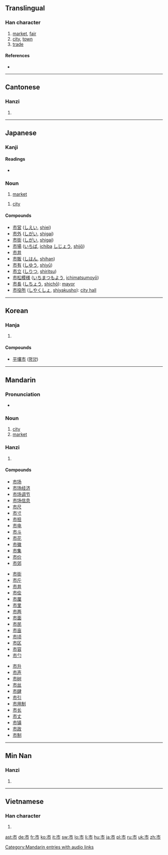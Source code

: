 {{also|帀}}

==Translingual==
{{stroke order|strokes=5}}

===Han character===
{{Han char|rn=50|rad=巾|as=02|sn=5|four=0022<sub>7</sub>|canj=卜中月 (YLB)|ids=⿱[[亠]][[巾]]}}

# [[market]], [[fair]]
# [[city]], [[town]]
# [[trade]]

====References====
* {{Han ref|kx=0328.030|dkj=08775|dj=0632.130|hdz=10729.050|uh=5E02|ud=24066|bh=A5AB|bd=42411}}

----

==Cantonese==

===Hanzi===
{{yue-hanzi|jyut=|y=[[si5]]}}

# {{defn|Cantonese|sort=巾02}}

----

==Japanese==

===Kanji===
{{ja-kanji|grade=2|rs=巾02}}

====Readings====
* {{ja-readings|on=[[し]] ([[shi]])|kun=[[いち]] ([[ichi]])}}

===Noun===
{{ja-noun|k|hira=いち|rom=ichi}}

# [[market]]
{{ja-noun|k|hira=し|rom=shi}}
# [[city]]

====Compounds====
* [[市営]] ([[しえい]], [[shiei]])
* [[市外]] ([[しがい]], [[shigai]])
* [[市街]] ([[しがい]], [[shigai]])
* [[市場]] ([[いちば]], [[ichiba]] [[しじょう]], [[shijō]])
* [[市井]]
* [[市販]] ([[しはん]], [[shihan]])
* [[市有]] ([[しゆう]], [[shiyū]])
* [[市立]] ([[しりつ]], [[shiritsu]])
* [[市松模様]] ([[いちまつもよう]], [[ichimatsumoyō]])
* [[市長]] ([[しちょう]], [[shichō]]): [[mayor]]
* [[市役所]] ([[しやくしょ]], [[shiyakusho]]): [[city hall]]

----

==Korean==

===Hanja===
{{ko-hanja|hangeul=[[시]]|eumhun=저자|rv=si|mr=si}}

# {{defn|Korean|sort=巾02}}

====Compounds====
* [[平壤市]] ([[평양]])

----

==Mandarin==

===Pronunciation===
*{{audio|zh-shì.ogg|audio}}

===Noun===
{{cmn-noun|ts|pin=shì|pint=shi4|rs=巾02}}

# [[city]]
# [[market]]

===Hanzi===
{{cmn-hanzi|pin=[[shì]] ([[shi4]])|wg=shih<sup>4</sup>}}

# {{defn|Mandarin|sort=巾02}}

====Compounds====
{{top3}}
* [[市场]]
* [[市场经济]]
* [[市场调节]]
* [[市场信息]]
* [[市尺]]
* [[市寸]]
* [[市担]]
* [[市电]]
* [[市斗]]
* [[市花]]
* [[市徽]]
* [[市集]]
* [[市价]]
* [[市郊]]
{{mid3}}
* [[市街]]
* [[市斤]]
* [[市井]]
* [[市侩]]
* [[市厘]]
* [[市里]]
* [[市两]]
* [[市面]]
* [[市民]]
* [[市亩]]
* [[市顷]]
* [[市区]]
* [[市容]]
* [[市勺]]
{{mid3}}
* [[市升]]
* [[市声]]
* [[市树]]
* [[市丝]]
* [[市肆]]
* [[市引]]
* [[市用制]]
* [[市长]]
* [[市丈]]
* [[市镇]]
* [[市政]]
* [[市制]]
{{bottom}}

[[Category:Mandarin entries with audio links]]

----
==Min Nan==

===Hanzi===
{{nan-hanzi|poj=chhī}}

# {{defn|Min Nan}}

----

==Vietnamese==

===Han character===
{{vi-hantu|[[thị]]|rs=巾02}}

# {{defn|Vietnamese|sort=巾02}}

[[ast:市]]
[[de:市]]
[[fr:市]]
[[ko:市]]
[[it:市]]
[[sw:市]]
[[lo:市]]
[[li:市]]
[[hu:市]]
[[ja:市]]
[[pl:市]]
[[ru:市]]
[[uk:市]]
[[zh:市]]